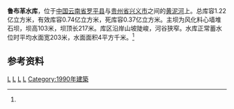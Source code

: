 {{Infobox Reservoir 
|name = 鲁布革水库
|nickname =
|image = 
|image_caption = 
|map = 
|map_caption = 
|pushpin_map = China Yunnan
|pushpin_map_caption = 鲁布革水库在云南省的位置
|code = BHA20000032
|class = 大型水库
|location_of_reservoir = [[云南省|云南省]][[罗平县|罗平县]]与[[贵州省|贵州省]][[兴义市|兴义市]]
|location_of_dam = 
|inflow =[[黄泥河_(南盘江)|黄泥河]]、[[清水河_(黄泥河)|清水河]]
|outflow = 黄泥河
|catchment_area = 7300
|reservoir_area = 
|mean_depth = 
|maximum_depth = 
|flood_level = 
|normal_water_level =
|dead_water_level = 
|water_quality = 
|island = 
|maximum_storage_capacity = 
|normal_storage_capacity =
|dead_storage_capacity = 
|type_of_dam =风化料心墙堆石坝
|elevation_of_dam = 
|height_of_dam = 103
|length_of_dam =217
|width_of_dam =
|installed_capacity = 
|irrigated_area =
|start = 
|complete = 
|cost = 
|emigrate =1388
|latd = 24
|latm = 57
|lats = 23
|latNS =N 
|longd = 104
|longm = 39
|longs = 47
|longEW = E
|website = 
|footnotes = <ref name="中国河湖大典">{{cite book zh |author=《[[中国河湖大典|中国河湖大典]]》编纂委员会 |title=《中国河湖大典·珠江卷》 |format=M |edition=1 |location=北京 |publisher=中国水利水电出版社 |date=2013年1月 |pages=37页 |id= ISBN 978-7-5170-0561-2}}</ref>
}}
'''鲁布革水库'''，位于[[中国|中国]][[云南省|云南省]][[罗平县|罗平县]]与[[贵州省|贵州省]][[兴义市|兴义市]]之间的[[黄泥河_(南盘江)|黄泥河]]上。总库容1.22亿立方米，有效库容0.74亿立方米，死库容0.37亿立方米。主坝为风化料心墙堆石坝，坝高103米，坝顶长217米。库区沿岸山坡陡峻，河谷狭窄。水库正常蓄水位时平均水面宽203米，水面面积4平方千米。<ref name="中国河湖大典"/>

==参考资料==
{{reflist}}
[[Category:曲靖水库|L]]
[[Category:黔西南水库|L]]
[[Category:南盤江水系|L]]
[[Category:西江水庫|L]]
[[Category:1990年建築|Category:1990年建築]]